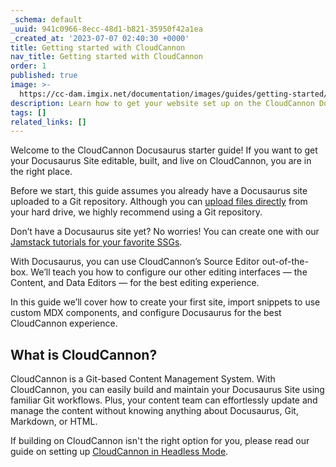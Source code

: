 ```yaml
---
_schema: default
_uuid: 941c0966-8ecc-48d1-b821-35950f42a1ea
_created_at: '2023-07-07 02:40:30 +0000'
title: Getting started with CloudCannon
nav_title: Getting started with CloudCannon
order: 1
published: true
image: >-
  https://cc-dam.imgix.net/documentation/images/guides/getting-started/guide-thumbnails/CloudCannon-Getting-Started-Thumbnail-Docusaurus.png
description: Learn how to get your website set up on the CloudCannon Docusaurus CMS.
tags: []
related_links: []
---
```

Welcome to the CloudCannon Docusaurus starter guide! If you want to get your Docusaurus Site editable, built, and live on CloudCannon, you are in the right place.

Before we start, this guide assumes you already have a Docusaurus site uploaded to a Git repository. Although you can <a target="_blank" rel="noopener" href="https://cloudcannon.com/documentation/articles/create-a-site-with-direct-upload/">upload files directly</a> from your hard drive, we highly recommend using a Git repository.

Don’t have a Docusaurus site yet? No worries! You can create one with our <a target="_blank" rel="noopener" href="https://cloudcannon.com/tutorials/">Jamstack tutorials for your favorite SSGs</a>.

With Docusaurus, you can use CloudCannon’s Source Editor out-of-the-box. We’ll teach you how to configure our other editing interfaces — the Content, and Data Editors — for the best editing experience.

In this guide we’ll cover how to create your first site, import snippets to use custom MDX components, and configure Docusaurus for the best CloudCannon experience.

## What is CloudCannon?

CloudCannon is a Git-based Content Management System. With CloudCannon, you can easily build and maintain your Docusaurus Site using familiar Git workflows. Plus, your content team can effortlessly update and manage the content without knowing anything about Docusaurus, Git, Markdown, or HTML.

If building on CloudCannon isn't the right option for you, please read our guide on setting up [CloudCannon in Headless Mode](/documentation/guides/headless-starter-guide/).